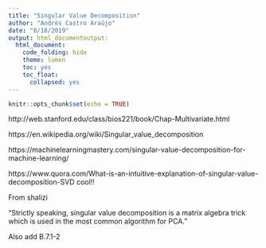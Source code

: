 ```yaml
---
title: "Singular Value Decomposition"
author: "Andrés Castro Araújo"
date: "8/18/2019"
output: html_documentoutput: 
  html_document: 
    code_folding: hide
    theme: lumen
    toc: yes
    toc_float: 
      collapsed: yes
---
```


```r
knitr::opts_chunk$set(echo = TRUE)
```

http://web.stanford.edu/class/bios221/book/Chap-Multivariate.html

https://en.wikipedia.org/wiki/Singular_value_decomposition

https://machinelearningmastery.com/singular-value-decomposition-for-machine-learning/


https://www.quora.com/What-is-an-intuitive-explanation-of-singular-value-decomposition-SVD cool!! 


From shalizi

"Strictly speaking, singular value decomposition is a matrix algebra trick which is used in the most common algorithm for PCA."

Also add B.7.1-2